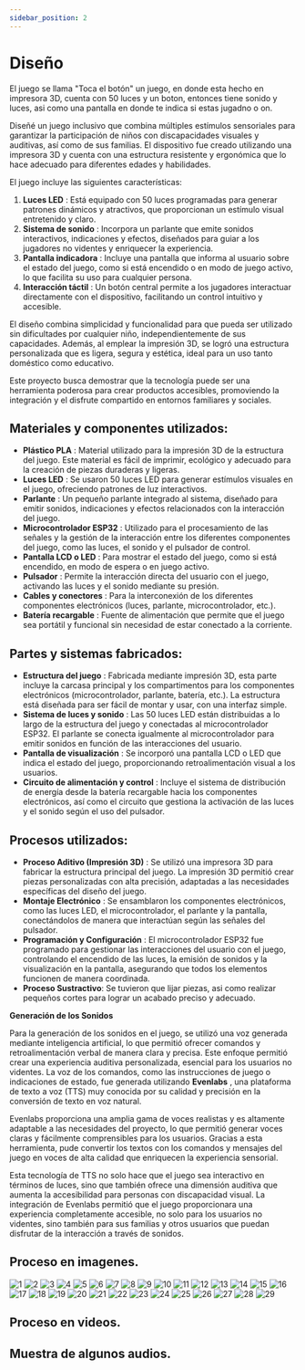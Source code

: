 ```yaml
---
sidebar_position: 2
---
```


# Diseño

El juego se llama "Toca el botón" un juego, en donde esta hecho en impresora 3D, cuenta con 50 luces y un boton, entonces tiene sonido y luces, asi como una pantalla en donde te indica si estas jugadno o on.

Diseñé un juego inclusivo que combina múltiples estímulos sensoriales para garantizar la participación de niños con discapacidades visuales y auditivas, así como de sus familias. El dispositivo fue creado utilizando una impresora 3D y cuenta con una estructura resistente y ergonómica que lo hace adecuado para diferentes edades y habilidades.

El juego incluye las siguientes características:

1. **Luces LED** : Está equipado con 50 luces programadas para generar patrones dinámicos y atractivos, que proporcionan un estímulo visual entretenido y claro.
2. **Sistema de sonido** : Incorpora un parlante que emite sonidos interactivos, indicaciones y efectos, diseñados para guiar a los jugadores no videntes y enriquecer la experiencia.
3. **Pantalla indicadora** : Incluye una pantalla que informa al usuario sobre el estado del juego, como si está encendido o en modo de juego activo, lo que facilita su uso para cualquier persona.
4. **Interacción táctil** : Un botón central permite a los jugadores interactuar directamente con el dispositivo, facilitando un control intuitivo y accesible.

El diseño combina simplicidad y funcionalidad para que pueda ser utilizado sin dificultades por cualquier niño, independientemente de sus capacidades. Además, al emplear la impresión 3D, se logró una estructura personalizada que es ligera, segura y estética, ideal para un uso tanto doméstico como educativo.

Este proyecto busca demostrar que la tecnología puede ser una herramienta poderosa para crear productos accesibles, promoviendo la integración y el disfrute compartido en entornos familiares y sociales.

## Materiales y componentes utilizados:

* **Plástico PLA** : Material utilizado para la impresión 3D de la estructura del juego. Este material es fácil de imprimir, ecológico y adecuado para la creación de piezas duraderas y ligeras.
* **Luces LED** : Se usaron 50 luces LED para generar estímulos visuales en el juego, ofreciendo patrones de luz interactivos.
* **Parlante** : Un pequeño parlante integrado al sistema, diseñado para emitir sonidos, indicaciones y efectos relacionados con la interacción del juego.
* **Microcontrolador ESP32** : Utilizado para el procesamiento de las señales y la gestión de la interacción entre los diferentes componentes del juego, como las luces, el sonido y el pulsador de control.
* **Pantalla LCD o LED** : Para mostrar el estado del juego, como si está encendido, en modo de espera o en juego activo.
* **Pulsador** : Permite la interacción directa del usuario con el juego, activando las luces y el sonido mediante su presión.
* **Cables y conectores** : Para la interconexión de los diferentes componentes electrónicos (luces, parlante, microcontrolador, etc.).
* **Batería recargable** : Fuente de alimentación que permite que el juego sea portátil y funcional sin necesidad de estar conectado a la corriente.

## Partes y sistemas fabricados:

* **Estructura del juego** : Fabricada mediante impresión 3D, esta parte incluye la carcasa principal y los compartimentos para los componentes electrónicos (microcontrolador, parlante, batería, etc.). La estructura está diseñada para ser fácil de montar y usar, con una interfaz simple.
* **Sistema de luces y sonido** : Las 50 luces LED están distribuidas a lo largo de la estructura del juego y conectadas al microcontrolador ESP32. El parlante se conecta igualmente al microcontrolador para emitir sonidos en función de las interacciones del usuario.
* **Pantalla de visualización** : Se incorporó una pantalla LCD o LED que indica el estado del juego, proporcionando retroalimentación visual a los usuarios.
* **Circuito de alimentación y control** : Incluye el sistema de distribución de energía desde la batería recargable hacia los componentes electrónicos, así como el circuito que gestiona la activación de las luces y el sonido según el uso del pulsador.

## Procesos utilizados:

* **Proceso Aditivo (Impresión 3D)** : Se utilizó una impresora 3D para fabricar la estructura principal del juego. La impresión 3D permitió crear piezas personalizadas con alta precisión, adaptadas a las necesidades específicas del diseño del juego.
* **Montaje Electrónico** : Se ensamblaron los componentes electrónicos, como las luces LED, el microcontrolador, el parlante y la pantalla, conectándolos de manera que interactúan según las señales del pulsador.
* **Programación y Configuración** : El microcontrolador ESP32 fue programado para gestionar las interacciones del usuario con el juego, controlando el encendido de las luces, la emisión de sonidos y la visualización en la pantalla, asegurando que todos los elementos funcionen de manera coordinada.
* **Proceso Sustractivo**: Se tuvieron que lijar piezas, asi como realizar pequeños cortes para lograr un acabado preciso y adecuado.

**Generación de los Sonidos**

Para la generación de los sonidos en el juego, se utilizó una voz generada mediante inteligencia artificial, lo que permitió ofrecer comandos y retroalimentación verbal de manera clara y precisa. Este enfoque permitió crear una experiencia auditiva personalizada, esencial para los usuarios no videntes. La voz de los comandos, como las instrucciones de juego o indicaciones de estado, fue generada utilizando  **Evenlabs** , una plataforma de texto a voz (TTS) muy conocida por su calidad y precisión en la conversión de texto en voz natural.

Evenlabs proporciona una amplia gama de voces realistas y es altamente adaptable a las necesidades del proyecto, lo que permitió generar voces claras y fácilmente comprensibles para los usuarios. Gracias a esta herramienta, pude convertir los textos con los comandos y mensajes del juego en voces de alta calidad que enriquecen la experiencia sensorial.

Esta tecnología de TTS no solo hace que el juego sea interactivo en términos de luces, sino que también ofrece una dimensión auditiva que aumenta la accesibilidad para personas con discapacidad visual. La integración de Evenlabs permitió que el juego proporcionara una experiencia completamente accesible, no solo para los usuarios no videntes, sino también para sus familias y otros usuarios que puedan disfrutar de la interacción a través de sonidos.

## Proceso en imagenes.

![1](../../img/PROYECTO/1.jpeg)
![2](../../img/PROYECTO/2.jpeg)
![3](../../img/PROYECTO/3.jpeg)
![4](../../img/PROYECTO/4.jpeg)
![5](../../img/PROYECTO/5.jpeg)
![6](../../img/PROYECTO/6.jpeg)
![7](../../img/PROYECTO/7.jpeg)
![8](../../img/PROYECTO/8.jpeg)
![9](../../img/PROYECTO/9.jpeg)
![10](../../img/PROYECTO/10.jpeg)
![11](../../img/PROYECTO/11.jpeg)
![12](../../img/PROYECTO/12.jpeg)
![13](../../img/PROYECTO/13.png)
![14](../../img/PROYECTO/14.png)
![15](../../img/PROYECTO/15.png)
![16](../../img/PROYECTO/16.png)
![17](../../img/PROYECTO/17.png)
![18](../../img/PROYECTO/18.png)
![19](../../img/PROYECTO/19.png)
![20](../../img/PROYECTO/20.png)
![21](../../img/PROYECTO/21.jpeg)
![22](../../img/PROYECTO/22.jpeg)
![23](../../img/PROYECTO/23.jpeg)
![24](../../img/PROYECTO/24.jpeg)
![25](../../img/PROYECTO/25.jpeg)
![26](../../img/PROYECTO/26.jpeg)
![27](../../img/PROYECTO/27.jpeg)
![28](../../img/PROYECTO/28.jpeg)
![29](../../img/PROYECTO/29.jpeg)

## Proceso en videos.

<ReactPlayer playing controls url="/EDFI/video/PROYECTO/video1.mp4" />
<ReactPlayer playing controls url="/EDFI/video/PROYECTO/video2.mp4" />
<ReactPlayer playing controls url="/EDFI/video/PROYECTO/video3.mp4" />

## Muestra de algunos audios.

<ReactPlayer controls url="/EDFI/video/PROYECTO/Bienvenidos.mp3" />
<ReactPlayer controls url="/EDFI/video/PROYECTO/ganaste.mp3" />
<ReactPlayer controls url="/EDFI/video/PROYECTO/perdiste.mp3" />